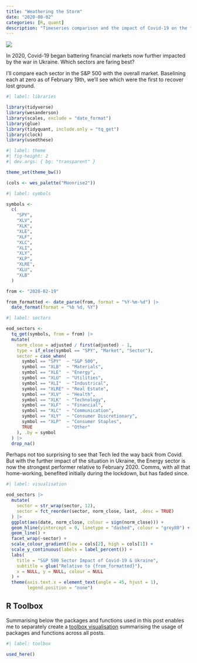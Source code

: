 ```yaml
---
title: "Weathering the Storm"
date: "2020-08-02"
categories: [R, quant]
description: "Timeseries comparison and the impact of Covid-19 on the financial markets by sector"
---
```


![](feature.gif){fig-alt="Two meerkats cuddle under an umbrella shielded from the pouring rain"}

In 2020, Covid-19 began battering financial markets now further impacted by the war in Ukraine. Which sectors are faring best?

I'll compare each sector in the S&P 500 with the overall market. Baselining each at zero as of February 19th, we'll see which were the first to recover lost ground.

```r
#| label: libraries

library(tidyverse)
library(wesanderson)
library(scales, exclude = "date_format")
library(glue)
library(tidyquant, include.only = "tq_get")
library(clock)
library(usedthese)
```

```r
#| label: theme
#| fig-height: 2
#| dev.args: { bg: "transparent" }

theme_set(theme_bw())

(cols <- wes_palette("Moonrise2"))
```

```r
#| label: symbols

symbols <-
  c(
    "SPY",
    "XLV",
    "XLK",
    "XLE",
    "XLF",
    "XLC",
    "XLI",
    "XLY",
    "XLP",
    "XLRE",
    "XLU",
    "XLB"
  )

from <- "2020-02-19"

from_formatted <- date_parse(from, format = "%Y-%m-%d") |> 
  date_format(format = "%b %d, %Y")
```

```r
#| label: sectors

eod_sectors <-
  tq_get(symbols, from = from) |>
  mutate(
    norm_close = adjusted / first(adjusted) - 1,
    type = if_else(symbol == "SPY", "Market", "Sector"),
    sector = case_when(
      symbol == "SPY"  ~ "S&P 500",
      symbol == "XLB"  ~ "Materials",
      symbol == "XLE"  ~ "Energy",
      symbol == "XLU"  ~ "Utilities",
      symbol == "XLI"  ~ "Industrical",
      symbol == "XLRE" ~ "Real Estate",
      symbol == "XLV"  ~ "Health",
      symbol == "XLK"  ~ "Technology",
      symbol == "XLF"  ~ "Financial",
      symbol == "XLC"  ~ "Communication",
      symbol == "XLY"  ~ "Consumer Discretionary",
      symbol == "XLP"  ~ "Consumer Staples",
      TRUE             ~ "Other"
    ), .by = symbol
  ) |>
  drop_na()
```

Perhaps not too surprising to see that Tech led the way back from Covid. But with the further impact of the situation in Ukraine, the Energy sector is now the strongest performer relative to February 2020. Comms, with all that home-working, benefited initially during the lockdown, but has faded since.

```r
#| label: visualisation

eod_sectors |>
  mutate(
    sector = str_wrap(sector, 12),
    sector = fct_reorder(sector, norm_close, last, .desc = TRUE)
  ) |>
  ggplot(aes(date, norm_close, colour = sign(norm_close))) +
  geom_hline(yintercept = 0, linetype = "dashed", colour = "grey80") +
  geom_line() +
  facet_wrap(~sector) +
  scale_colour_gradient(low = cols[2], high = cols[1]) +
  scale_y_continuous(labels = label_percent()) +
  labs(
    title = "S&P 500 Sector Impact of Covid-19 & Ukraine",
    subtitle = glue("Relative to {from_formatted}"),
    x = NULL, y = NULL, colour = NULL
  ) +
  theme(axis.text.x = element_text(angle = 45, hjust = 1),
        legend.position = "none")
```

## R Toolbox

Summarising below the packages and functions used in this post enables me to separately create a [toolbox visualisation](/project/box) summarising the usage of packages and functions across all posts.

```r
#| label: toolbox

used_here()
```
